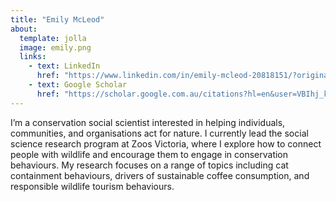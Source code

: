 ```yaml
---
title: "Emily McLeod"
about:
  template: jolla
  image: emily.png
  links:
    - text: LinkedIn
      href: "https://www.linkedin.com/in/emily-mcleod-20818151/?originalSubdomain=au"
    - text: Google Scholar
      href: "https://scholar.google.com.au/citations?hl=en&user=VBIhj_kAAAAJ&view_op=list_works&sortby=pubdate"
---
```


I’m a conservation social scientist interested in helping individuals, communities, and organisations act for nature. I currently lead the social science research program at Zoos Victoria, where I explore how to connect people with wildlife and encourage them to engage in conservation behaviours. My research focuses on a range of topics including cat containment behaviours, drivers of sustainable coffee consumption, and responsible wildlife tourism behaviours.